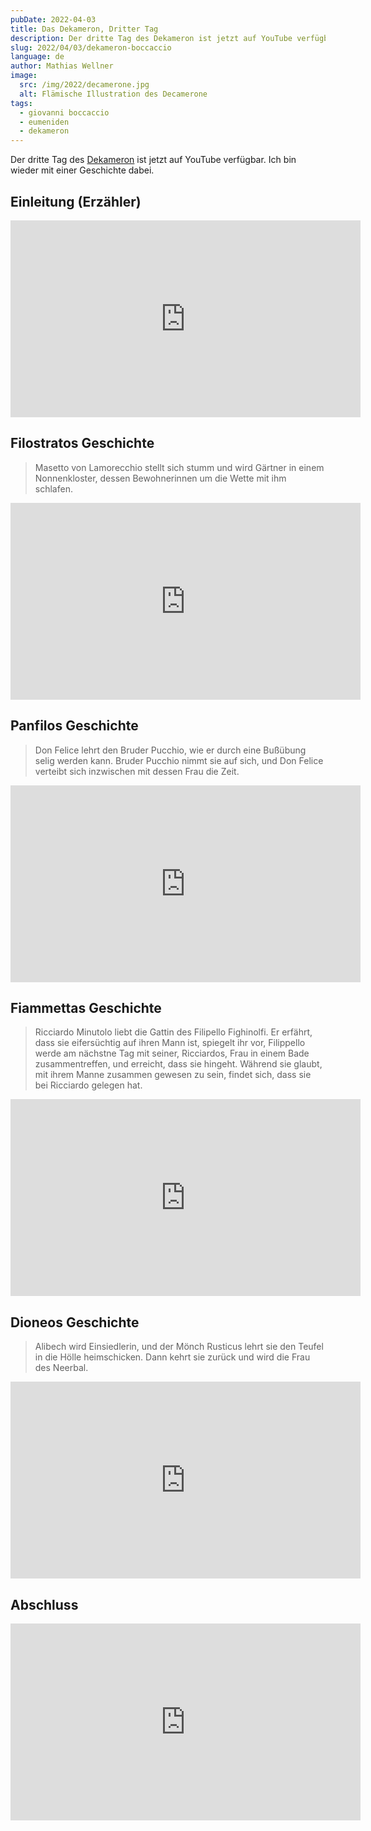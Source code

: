 ```yaml
---
pubDate: 2022-04-03
title: Das Dekameron, Dritter Tag
description: Der dritte Tag des Dekameron ist jetzt auf YouTube verfügbar. Ich bin wieder mit einer Geschichte dabei.
slug: 2022/04/03/dekameron-boccaccio
language: de
author: Mathias Wellner
image:
  src: /img/2022/decamerone.jpg
  alt: Flämische Illustration des Decamerone
tags:
  - giovanni boccaccio
  - eumeniden
  - dekameron
---
```


Der dritte Tag des [Dekameron](https://de.wikipedia.org/wiki/Decamerone) ist jetzt auf YouTube verfügbar. Ich bin wieder mit einer Geschichte dabei.

<!--more-->

## Einleitung (Erzähler)

<iframe
  width="560"
  height="315"
  src="https://www.youtube-nocookie.com/embed/shxoDXqtjmA"
  title="YouTube video player"
  frameborder="0"
  allow="accelerometer; autoplay; clipboard-write; encrypted-media; gyroscope; picture-in-picture"
  allowfullscreen
></iframe>

## Filostratos Geschichte

> Masetto von Lamorecchio stellt sich stumm und wird Gärtner in einem Nonnenkloster, dessen Bewohnerinnen um die Wette mit ihm schlafen.

<iframe
  width="560"
  height="315"
  src="https://www.youtube-nocookie.com/embed/FszUAVdIEVI"
  title="YouTube video player"
  frameborder="0"
  allow="accelerometer; autoplay; clipboard-write; encrypted-media; gyroscope; picture-in-picture"
  allowfullscreen
></iframe>

## Panfilos Geschichte

> Don Felice lehrt den Bruder Pucchio, wie er durch eine Bußübung selig werden kann. Bruder Pucchio nimmt sie auf sich, und Don Felice verteibt sich inzwischen mit dessen Frau die Zeit.

<iframe
  width="560"
  height="315"
  src="https://www.youtube-nocookie.com/embed/Ohzxdj2UdMs"
  title="YouTube video player"
  frameborder="0"
  allow="accelerometer; autoplay; clipboard-write; encrypted-media; gyroscope; picture-in-picture"
  allowfullscreen
></iframe>

## Fiammettas Geschichte

> Ricciardo Minutolo liebt die Gattin des Filipello Fighinolfi. Er erfährt, dass sie eifersüchtig auf ihren Mann ist, spiegelt ihr vor, Filippello werde am nächstne Tag mit seiner, Ricciardos, Frau in einem Bade zusammentreffen, und erreicht, dass sie hingeht. Während sie glaubt, mit ihrem Manne zusammen gewesen zu sein, findet sich, dass sie bei Ricciardo gelegen hat.

<iframe
  width="560"
  height="315"
  src="https://www.youtube-nocookie.com/embed/tAMpBR9PLtw"
  title="YouTube video player"
  frameborder="0"
  allow="accelerometer; autoplay; clipboard-write; encrypted-media; gyroscope; picture-in-picture"
  allowfullscreen
></iframe>

## Dioneos Geschichte

> Alibech wird Einsiedlerin, und der Mönch Rusticus lehrt sie den Teufel in die Hölle heimschicken. Dann kehrt sie zurück und wird die Frau des Neerbal.

<iframe
  width="560"
  height="315"
  src="https://www.youtube-nocookie.com/embed/PKGCYXSpX5g"
  title="YouTube video player"
  frameborder="0"
  allow="accelerometer; autoplay; clipboard-write; encrypted-media; gyroscope; picture-in-picture"
  allowfullscreen
></iframe>

## Abschluss

<iframe
  width="560"
  height="315"
  src="https://www.youtube-nocookie.com/embed/mdvCQViOGi0"
  title="YouTube video player"
  frameborder="0"
  allow="accelerometer; autoplay; clipboard-write; encrypted-media; gyroscope; picture-in-picture"
  allowfullscreen
></iframe>
